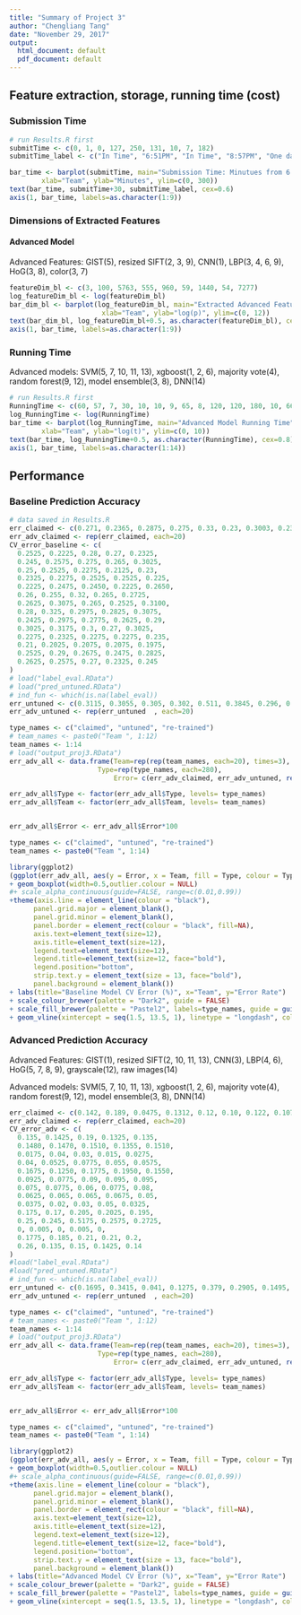 ```yaml
---
title: "Summary of Project 3"
author: "Chengliang Tang"
date: "November 29, 2017"
output:
  html_document: default
  pdf_document: default
---
```


## Feature extraction, storage, running time (cost)

### Submission Time
```r
# run Results.R first
submitTime <- c(0, 1, 0, 127, 250, 131, 10, 7, 182)
submitTime_label <- c("In Time", "6:51PM", "In Time", "8:57PM", "One day later", "9:01PM", "7:00PM", "6:57PM", "9:52PM")

bar_time <- barplot(submitTime, main="Submission Time: Minutues from 6:50 PM",
        xlab="Team", ylab="Minutes", ylim=c(0, 300))
text(bar_time, submitTime+30, submitTime_label, cex=0.6)
axis(1, bar_time, labels=as.character(1:9))
```

### Dimensions of Extracted Features
#### Advanced Model
Advanced Features: GIST(5), resized SIFT(2, 3, 9), CNN(1), LBP(3, 4, 6, 9), HoG(3, 8), color(3, 7)
```r
featureDim_bl <- c(3, 100, 5763, 555, 960, 59, 1440, 54, 7277)
log_featureDim_bl <- log(featureDim_bl)
bar_dim_bl <- barplot(log_featureDim_bl, main="Extracted Advanced Feature Dimensions",
                       xlab="Team", ylab="log(p)", ylim=c(0, 12))
text(bar_dim_bl, log_featureDim_bl+0.5, as.character(featureDim_bl), cex=0.8)
axis(1, bar_time, labels=as.character(1:9))
```

### Running Time
Advanced models: SVM(5, 7, 10, 11, 13), xgboost(1, 2, 6), majority vote(4), random forest(9, 12), model ensemble(3, 8), DNN(14)
```r
# run Results.R first
RunningTime <- c(60, 57, 7, 30, 10, 10, 9, 65, 8, 120, 120, 180, 10, 660)
log_RunningTime <- log(RunningTime)
bar_time <- barplot(log_RunningTime, main="Advanced Model Running Time",
        xlab="Team", ylab="log(t)", ylim=c(0, 10))
text(bar_time, log_RunningTime+0.5, as.character(RunningTime), cex=0.8)
axis(1, bar_time, labels=as.character(1:14))
```

## Performance
### Baseline Prediction Accuracy

```r
# data saved in Results.R
err_claimed <- c(0.271, 0.2365, 0.2875, 0.275, 0.33, 0.23, 0.3003, 0.235, 0.2743, 0.294, 0.27, 0.238, 0.306, 0.27)
err_adv_claimed <- rep(err_claimed, each=20)
CV_error_baseline <- c(
  0.2525, 0.2225, 0.28, 0.27, 0.2325,
  0.245, 0.2575, 0.275, 0.265, 0.3025,
  0.25, 0.2525, 0.2275, 0.2125, 0.23,
  0.2325, 0.2275, 0.2525, 0.2525, 0.225,
  0.2225, 0.2475, 0.2450, 0.2225, 0.2650,
  0.26, 0.255, 0.32, 0.265, 0.2725,
  0.2625, 0.3075, 0.265, 0.2525, 0.3100,
  0.28, 0.325, 0.2975, 0.2825, 0.3075,
  0.2425, 0.2975, 0.2775, 0.2625, 0.29,
  0.3025, 0.3175, 0.3, 0.27, 0.3025,
  0.2275, 0.2325, 0.2275, 0.2275, 0.235,
  0.21, 0.2025, 0.2075, 0.2075, 0.1975,
  0.2525, 0.29, 0.2675, 0.2475, 0.2825,
  0.2625, 0.2575, 0.27, 0.2325, 0.245
)
# load("label_eval.RData")
# load("pred_untuned.RData")
# ind_fun <- which(is.na(label_eval))
err_untuned <- c(0.3115, 0.3055, 0.305, 0.302, 0.511, 0.3845, 0.296, 0.3125, 0.301, 0.323, 0.3245, 0.305, 0.3145, 0.5155)
err_adv_untuned <- rep(err_untuned  , each=20)

type_names <- c("claimed", "untuned", "re-trained")
# team_names <- paste0("Team ", 1:12)
team_names <- 1:14
# load("output_proj3.RData")
err_adv_all <- data.frame(Team=rep(rep(team_names, each=20), times=3), 
  					  Type=rep(type_names, each=280),
						  Error= c(err_adv_claimed, err_adv_untuned, rep(CV_error_baseline, each = 4))) #as.vector(t(output$err_adv_retrained))))

err_adv_all$Type <- factor(err_adv_all$Type, levels= type_names)
err_adv_all$Team <- factor(err_adv_all$Team, levels= team_names)


err_adv_all$Error <- err_adv_all$Error*100

type_names <- c("claimed", "untuned", "re-trained")
team_names <- paste0("Team ", 1:14)

library(ggplot2)
(ggplot(err_adv_all, aes(y = Error, x = Team, fill = Type, colour = Type)) 
+ geom_boxplot(width=0.5,outlier.colour = NULL)
#+ scale_alpha_continuous(guide=FALSE, range=c(0.01,0.99))
+theme(axis.line = element_line(colour = "black"),
      panel.grid.major = element_blank(),
      panel.grid.minor = element_blank(),
      panel.border = element_rect(colour = "black", fill=NA),
      axis.text=element_text(size=12),
      axis.title=element_text(size=12),
      legend.text=element_text(size=12),
      legend.title=element_text(size=12, face="bold"),
      legend.position="bottom",
      strip.text.y = element_text(size = 13, face="bold"),
      panel.background = element_blank())
+ labs(title="Baseline Model CV Error (%)", x="Team", y="Error Rate")
+ scale_colour_brewer(palette = "Dark2", guide = FALSE)
+ scale_fill_brewer(palette = "Pastel2", labels=type_names, guide = guide_legend(title = "Type"))
+ geom_vline(xintercept = seq(1.5, 13.5, 1), linetype = "longdash", colour="lightgrey")) 

```

### Advanced Prediction Accuracy
Advanced Features: GIST(1), resized SIFT(2, 10, 11, 13), CNN(3), LBP(4, 6), HoG(5, 7, 8, 9), grayscale(12), raw images(14)

Advanced models: SVM(5, 7, 10, 11, 13), xgboost(1, 2, 6), majority vote(4), random forest(9, 12), model ensemble(3, 8), DNN(14)

```r
err_claimed <- c(0.142, 0.189, 0.0475, 0.1312, 0.12, 0.10, 0.122, 0.107, 0.07, 0.188, 0.09, 0.006, 0.1975, 0.19)
err_adv_claimed <- rep(err_claimed, each=20)
CV_error_adv <- c(
  0.135, 0.1425, 0.19, 0.1325, 0.135,
  0.1480, 0.1470, 0.1510, 0.1355, 0.1510,
  0.0175, 0.04, 0.03, 0.015, 0.0275,
  0.04, 0.0525, 0.0775, 0.055, 0.0575,
  0.1675, 0.1250, 0.1775, 0.1950, 0.1550,
  0.0925, 0.0775, 0.09, 0.095, 0.095,
  0.075, 0.0775, 0.06, 0.0775, 0.08,
  0.0625, 0.065, 0.065, 0.0675, 0.05,
  0.0375, 0.02, 0.03, 0.05, 0.0325,
  0.175, 0.17, 0.205, 0.2025, 0.195,
  0.25, 0.245, 0.5175, 0.2575, 0.2725,
  0, 0.005, 0, 0.005, 0,
  0.1775, 0.185, 0.21, 0.21, 0.2,
  0.26, 0.135, 0.15, 0.1425, 0.14
)
#load("label_eval.RData")
#load("pred_untuned.RData")
# ind_fun <- which(is.na(label_eval))
err_untuned <- c(0.1695, 0.3415, 0.041, 0.1275, 0.379, 0.2905, 0.1495, 0.197, 0.079, 0.27, 0.341, 0.0655, 0.2335, 0.183)
err_adv_untuned <- rep(err_untuned  , each=20)

type_names <- c("claimed", "untuned", "re-trained")
# team_names <- paste0("Team ", 1:12)
team_names <- 1:14
# load("output_proj3.RData")
err_adv_all <- data.frame(Team=rep(rep(team_names, each=20), times=3), 
  					  Type=rep(type_names, each=280),
						  Error= c(err_adv_claimed, err_adv_untuned, rep(CV_error_adv, each = 4))) #as.vector(t(output$err_adv_retrained))))

err_adv_all$Type <- factor(err_adv_all$Type, levels= type_names)
err_adv_all$Team <- factor(err_adv_all$Team, levels= team_names)


err_adv_all$Error <- err_adv_all$Error*100

type_names <- c("claimed", "untuned", "re-trained")
team_names <- paste0("Team ", 1:14)

library(ggplot2)
(ggplot(err_adv_all, aes(y = Error, x = Team, fill = Type, colour = Type)) 
+ geom_boxplot(width=0.5,outlier.colour = NULL)
#+ scale_alpha_continuous(guide=FALSE, range=c(0.01,0.99))
+theme(axis.line = element_line(colour = "black"),
      panel.grid.major = element_blank(),
      panel.grid.minor = element_blank(),
      panel.border = element_rect(colour = "black", fill=NA),
      axis.text=element_text(size=12),
      axis.title=element_text(size=12),
      legend.text=element_text(size=12),
      legend.title=element_text(size=12, face="bold"),
      legend.position="bottom",
      strip.text.y = element_text(size = 13, face="bold"),
      panel.background = element_blank())
+ labs(title="Advanced Model CV Error (%)", x="Team", y="Error Rate")
+ scale_colour_brewer(palette = "Dark2", guide = FALSE)
+ scale_fill_brewer(palette = "Pastel2", labels=type_names, guide = guide_legend(title = "Type"))
+ geom_vline(xintercept = seq(1.5, 13.5, 1), linetype = "longdash", colour="lightgrey")) 

```



  
  
  
  
  
  
  
  
  
  
  
 

